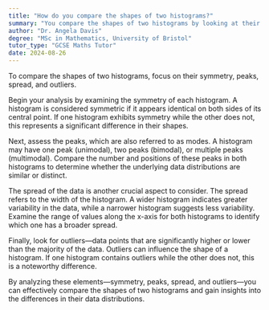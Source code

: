 ```yaml
---
title: "How do you compare the shapes of two histograms?"
summary: "You compare the shapes of two histograms by looking at their symmetry, peaks, spread, and outliers."
author: "Dr. Angela Davis"
degree: "MSc in Mathematics, University of Bristol"
tutor_type: "GCSE Maths Tutor"
date: 2024-08-26
---
```


To compare the shapes of two histograms, focus on their symmetry, peaks, spread, and outliers.

Begin your analysis by examining the symmetry of each histogram. A histogram is considered symmetric if it appears identical on both sides of its central point. If one histogram exhibits symmetry while the other does not, this represents a significant difference in their shapes.

Next, assess the peaks, which are also referred to as modes. A histogram may have one peak (unimodal), two peaks (bimodal), or multiple peaks (multimodal). Compare the number and positions of these peaks in both histograms to determine whether the underlying data distributions are similar or distinct.

The spread of the data is another crucial aspect to consider. The spread refers to the width of the histogram. A wider histogram indicates greater variability in the data, while a narrower histogram suggests less variability. Examine the range of values along the x-axis for both histograms to identify which one has a broader spread.

Finally, look for outliers—data points that are significantly higher or lower than the majority of the data. Outliers can influence the shape of a histogram. If one histogram contains outliers while the other does not, this is a noteworthy difference.

By analyzing these elements—symmetry, peaks, spread, and outliers—you can effectively compare the shapes of two histograms and gain insights into the differences in their data distributions.
    